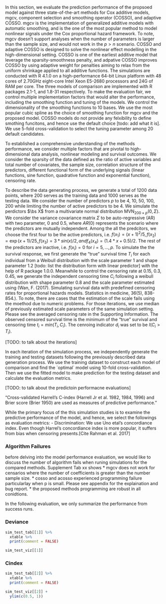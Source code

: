 \section{Simulation Studies}
In this section, we evaluate the prediction performance of the propsoed model against three state-of-the-art methods for Cox additive models, mgcv, component selection and smoothing operator (COSSO), and adaptive COSSO. mgcv is the implementation of generalized additive models with automatic smoothing, and is the one of the most popular method to model nonlinear signals under the Cox proportional hazard framework. To note, mgcv doesn't support analyses when the number of parameters is larger than the sample size, and would not work in the $p>n$ scenario. COSSO and adaptive COSSO is designed to solve the nonlinear effect modelling in the high-dimensional setting. COSSO is one of the earliest additive model that leverage the sparsity-smoothness penalty, and adpative COSSO improves COSSO by using adaptive weight for penalties aiming to relax from the uniform shrinkage applied to all additive functions. The simulations are conducted with R 4.1.0 on a high-performance 64-bit Linux platform with 48 cores of 2.70GHz eight-core Intel Xeon E5-2680 processors and 24G of RAM per core. The three models of comparison are implemented with R packages \texttt{cosso} 2.1-1, and \texttt{mgcv} 1.8-31 respectively. To make the evaluation fair, we control multiple implementation factors that would alter the performance, including the smoothing function and tuning of the models. We control the dimensionality of the smoothing functions to 10 bases.  We use the most popular cubic spline as the choice of smoothing function for mgcv and the proposed model. COSSO models do not provide any felxibility to define smothing funcitons, and hence use the default choice [todo: add what it is]. We use 5-fold cross-validation to select the tuning parameter among 20 default candidates.


\subsection{Data Generating Process}
To established a comprehensive understanding of the methods performance, we consider multiple factors that are pivotal to high-dimensional data analysis, nonlinear modeling and survival outcomes. We consider the sparsity of the data defined as the ratio of active variables and total number of covariates, the sample size, correlation structure of the predictors, different functional form of the underlying signals (linear functions, sine function, quadrative function and exponential function), censoring rate.  

To describe the data generating process, we generate a total of 1200 data points, where 200 serves as the training data and 1000 serves as the testing data. We consider the number of predictors $p$ to be 4, 10, 50, 100, 200 while limiting the number of active predictors to be 4. We simulate the perdictors $\bs X$ from a multivariate normal distribution MVN$_{200\times p}(0, \Sigma)$. We consider the variance covariance matrix $\Sigma$ to be auto-regressive (AR) with two parameter, 0 and 0.5, where $AR(0)$ represents the scenario where the predictors are mutually independent. Among the all the predcitors, we choose the first four to be the active predictors, i.e. $f(x_1) = (x+1)^2/5, f(x_2) = \exp(x+1)/25, f(x_3) = 3*sin(x)/2, and f_4(x_4) = (1.4*x+0.5)/2$. The rest of the predictors are inactive, i.e. $f(x_i) = 0$ for $i = 5, \dots, p.$ To simulate the the survival response, we first generate the "true" survival time $T_i$ for each individual from a Weibull distribution with the scale parameter 1 and shape parameter 1.2 [todo: list the distribution form with linear predictor] with the help of R package \texttt{simsurv} 1.0.0. Meanwhile to control the censoring rate at 0.15, 0.3, 0.45, we generate the independent censoring time $C_i$ following a weibull distribution with shape parameter 0.8 and the scale parameter estimated using (Wan, F. (2017). Simulating survival data with predefined censoring rates for proportional hazards models. Statistics in medicine, 36(5), 838-854.). To note, there are cases that the estimation of the scale fails using the moethod due to numeric problems. For those iterations, we use median of previously estimated scale parameters of the same simulation setting. Please see the averaged censoring rate in the Supporting Information. The observed censored survival time is the minimum of the "true" survival and censoring time $t_i= min(T_i, C_i)$. The cenroing indicator $d_i$ was set to be $I(C_i>T_i)$.


[TODO: to talk about the iterations]

In each iteration of the simulation process, we independently generate the training and testing datasets following the previously described data generation process. We use the training dataset to construct each model of comparison and find the \`optimal\` model using 10-fold cross-validation. Then we use the fitted model to make prediction for the testing dataset and calculate the evaluation metrics.


[TODO: to talk about the predictoin performacne evaluations]

"Cross-validated Harrell’s C-index (Harrell Jr et al. 1982, 1984, 1996) and Brier score (Brier 1950) are used as measures of predictive performance."

While the primary focus of the this simulation studies is to examine the predictive performance of the model, and hence, we select the followings as evaluation metrics:
- Discrimination: We use Uno etal's concordiance index. Even though Harrel's concordiance index is more popular, it suffers from bias when censoring presents.[Cite Rahman et al. 2017]


\subsection{Simulation Results}

### Algorithm Failures
before delving into the model performance evaluation, we would like to discuss the number of algorithm fails when runing simulations for the compared methods. Supplement Tab xx shows
* mgcv does not work for censarios where the number of coefficients is greater than the number sample size.
* cosso and acosso experienced programming failure particularlay when p is small. Please see appendix for the explaination and bug report.
* the proposed methods programming are robust in all conidtions.

In the following evaluation, we only summarize the performance from success runs.

### Deviance

```r
sim_test_tab[[1]] %>%
  xtable %>% 
  print(comment = FALSE)
```

```r
sim_test_viz[[1]]
```

### Cindex


```r
sim_test_tab[[2]] %>%
  xtable %>% 
  print(comment = FALSE)
```

```r
sim_test_viz[[2]] +
  ylim(c(0.5, 1))
```

